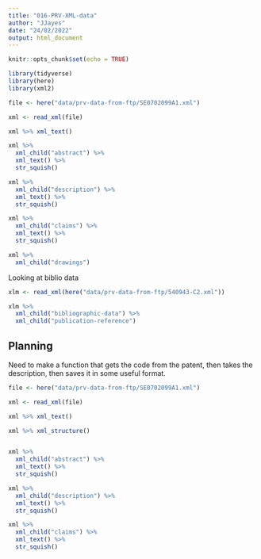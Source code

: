```yaml
---
title: "016-PRV-XML-data"
author: "JJayes"
date: "24/02/2022"
output: html_document
---
```


```r
knitr::opts_chunk$set(echo = TRUE)
```


```r
library(tidyverse)
library(here)
library(xml2)
```


```r
file <- here("data/prv-data-from-ftp/SE0702099A1.xml")

xml <- read_xml(file)

xml %>% xml_text()

xml %>%
  xml_child("abstract") %>%
  xml_text() %>%
  str_squish()

xml %>%
  xml_child("description") %>%
  xml_text() %>%
  str_squish()

xml %>%
  xml_child("claims") %>%
  xml_text() %>%
  str_squish()
```

```r
xml %>%
  xml_child("drawings")
```



Looking at biblio data

```r
xlm <- read_xml(here("data/prv-data-from-ftp/540943-C2.xml"))

xlm %>% 
  xml_child("bibliographic-data") %>% 
  xml_child("publication-reference")
```



## Planning

Need to make a function that gets the code from the patent, then takes the description, then saves it in some useful format.

```r
file <- here("data/prv-data-from-ftp/SE0702099A1.xml")

xml <- read_xml(file)

xml %>% xml_text()

xml %>% xml_structure()


xml %>%
  xml_child("abstract") %>%
  xml_text() %>%
  str_squish()

xml %>%
  xml_child("description") %>%
  xml_text() %>%
  str_squish()

xml %>%
  xml_child("claims") %>%
  xml_text() %>%
  str_squish()
```








